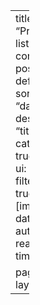 ---
title: "Project"
listing:
  contents: posts
  type: default
  sort:
    - "date desc"
    - "title desc"
  categories: true
  sort-ui: true
  filter-ui: true
  fields: [image, date, title, author, reading-time]

page-layout: full
---